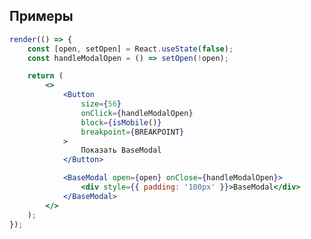 ## Примеры

```jsx live
render(() => {
    const [open, setOpen] = React.useState(false);
    const handleModalOpen = () => setOpen(!open);

    return (
        <>
            <Button
                size={56}
                onClick={handleModalOpen}
                block={isMobile()}
                breakpoint={BREAKPOINT}
            >
                Показать BaseModal
            </Button>

            <BaseModal open={open} onClose={handleModalOpen}>
                <div style={{ padding: '100px' }}>BaseModal</div>
            </BaseModal>
        </>
    );
});
```
